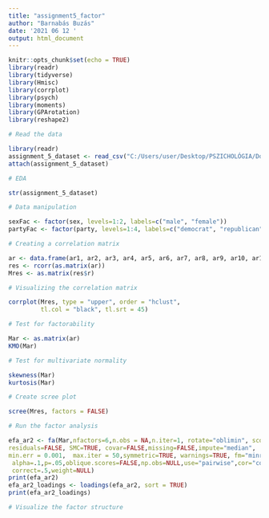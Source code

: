 ```yaml
---
title: "assignment5_factor"
author: "Barnabás Buzás"
date: '2021 06 12 '
output: html_document
---
```


```r
knitr::opts_chunk$set(echo = TRUE)
library(readr)
library(tidyverse)
library(Hmisc)
library(corrplot)
library(psych)
library(moments)
library(GPArotation)
library(reshape2)
```

```r
# Read the data

library(readr)
assignment_5_dataset <- read_csv("C:/Users/user/Desktop/PSZICHOLÓGIA/Doktori_1/R/assignment_5_dataset.csv")
attach(assignment_5_dataset)
```

```r
# EDA

str(assignment_5_dataset)
```

```r
# Data manipulation

sexFac <- factor(sex, levels=1:2, labels=c("male", "female"))
partyFac <- factor(party, levels=1:4, labels=c("democrat", "republican", "other", "none"))
```

```r
# Creating a correlation matrix

ar <- data.frame(ar1, ar2, ar3, ar4, ar5, ar6, ar7, ar8, ar9, ar10, ar11, ar12, ar13, ar14, ar15, ar16, ar17, ar18, ar19, ar20, ar21, ar22, ar23, ar24, ar25, ar26, ar27, ar28, stringsAsFactors = TRUE)
res <- rcorr(as.matrix(ar))
Mres <- as.matrix(res$r)
```

```r
# Visualizing the correlation matrix

corrplot(Mres, type = "upper", order = "hclust", 
         tl.col = "black", tl.srt = 45)
```

```r
# Test for factorability

Mar <- as.matrix(ar)
KMO(Mar)
```

```r
# Test for multivariate normality

skewness(Mar)
kurtosis(Mar)
```

```r
# Create scree plot

scree(Mres, factors = FALSE)
```

```r
# Run the factor analysis

efa_ar2 <- fa(Mar,nfactors=6,n.obs = NA,n.iter=1, rotate="oblimin", scores="regression", 
residuals=FALSE, SMC=TRUE, covar=FALSE,missing=FALSE,impute="median",
min.err = 0.001,  max.iter = 50,symmetric=TRUE, warnings=TRUE, fm="minres",
 alpha=.1,p=.05,oblique.scores=FALSE,np.obs=NULL,use="pairwise",cor="cor",
 correct=.5,weight=NULL)
print(efa_ar2)
efa_ar2_loadings <- loadings(efa_ar2, sort = TRUE)
print(efa_ar2_loadings)
```

```r
# Visualize the factor structure


```

